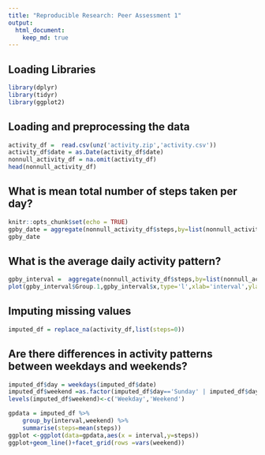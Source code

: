 ---
title: "Reproducible Research: Peer Assessment 1"
output: 
  html_document:
    keep_md: true
---
## Loading Libraries
```{r echo=F}
library(dplyr)
library(tidyr)
library(ggplot2)
```
## Loading and preprocessing the data

```{r}

activity_df =  read.csv(unz('activity.zip','activity.csv'))
activity_df$date = as.Date(activity_df$date)
nonnull_activity_df = na.omit(activity_df)
head(nonnull_activity_df)

```


## What is mean total number of steps taken per day?
```{r}
knitr::opts_chunk$set(echo = TRUE)
gpby_date = aggregate(nonnull_activity_df$steps,by=list(nonnull_activity_df$date),FUN=mean)
gpby_date
```
## What is the average daily activity pattern?
```{r}
gpby_interval =  aggregate(nonnull_activity_df$steps,by=list(nonnull_activity_df$interval),FUN=mean)
plot(gpby_interval$Group.1,gpby_interval$x,type='l',xlab='interval',ylab='average')
```
## Imputing missing values
```{r}
imputed_df = replace_na(activity_df,list(steps=0))
```
## Are there differences in activity patterns between weekdays and weekends?
```{r}
imputed_df$day = weekdays(imputed_df$date)
imputed_df$weekend =as.factor(imputed_df$day=='Sunday' | imputed_df$day=='Saturday')
levels(imputed_df$weekend)<-c('Weekday','Weekend')

gpdata = imputed_df %>%
    group_by(interval,weekend) %>% 
    summarise(steps=mean(steps))
ggplot <-ggplot(data=gpdata,aes(x = interval,y=steps))
ggplot+geom_line()+facet_grid(rows =vars(weekend))
```